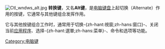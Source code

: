 {{NoteTA|G1=IT}}
{{Unreferenced|time=2017-09-25T04:37:51+00:00}}
{{Expand English|time=2019-05-11T10:11:56+00:00}}
[[File:Ctl_wndws_alt.jpg|thumb]]
'''转换键'''，又名'''Alt键'''，是[[电脑键盘|电脑键盘]]上起切换（Alternate）作用的按键，它通常与其他键组合发挥作用。

它与其他按键组合工作时，通常用于切换-{zh-hant:視窗;zh-hans:窗口}-、关闭当前[[应用程序|应用程序]]、选择-{zh-hant:選單;zh-hans:菜单}-、命令和选项等功能。

{{键盘}}
{{电脑键盘的键}}
{{computer-stub}}

[[Category:电脑键|Category:电脑键]]